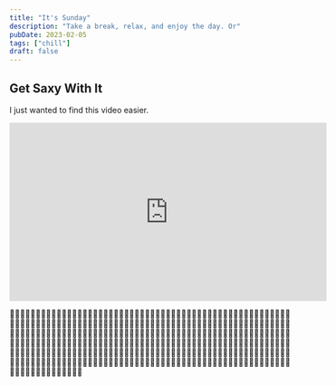 ```yaml
---
title: "It's Sunday"
description: "Take a break, relax, and enjoy the day. Or"
pubDate: 2023-02-05
tags: ["chill"]
draft: false
---
```


## Get Saxy With It

I just wanted to find this video easier.

<iframe class="m-auto" width="560" height="315" src="https://www.youtube.com/embed/G1IbRujko-A" title="YouTube video player" frameborder="0" allow="accelerometer; autoplay; clipboard-write; encrypted-media; gyroscope; picture-in-picture; web-share" allowfullscreen></iframe>

🧙‍♂️🎷🧙‍♂️🎷🧙‍♂️🎷🧙‍♂️🎷🧙‍♂️🎷🧙‍♂️🎷🧙‍♂️🎷🧙‍♂️🎷🧙‍♂️🎷🧙‍♂️🎷🧙‍♂️🎷🧙‍♂️🎷🧙‍♂️🎷🧙‍♂️🎷🧙‍♂️🎷🧙‍♂️🎷🧙‍♂️🎷🧙‍♂️🎷🧙‍♂️🎷🧙‍♂️🎷🧙‍♂️🎷🧙‍♂️🎷🧙‍♂️🎷🧙‍♂️🎷🧙‍♂️🎷🧙‍♂️🎷🧙‍♂️🎷🧙‍♂️🎷🧙‍♂️🎷🧙‍♂️🎷🧙‍♂️🎷🧙‍♂️🎷🧙‍♂️🎷🧙‍♂️🎷🧙‍♂️🎷🧙‍♂️🎷🧙‍♂️🎷🧙‍♂️🎷🧙‍♂️🎷🧙‍♂️🎷🧙‍♂️🎷🧙‍♂️🎷🧙‍♂️🎷🧙‍♂️🎷🧙‍♂️🎷🧙‍♂️🎷🧙‍♂️🎷🧙‍♂️🎷🧙‍♂️🎷🧙‍♂️🎷🧙‍♂️🎷🧙‍♂️🎷🧙‍♂️🎷🧙‍♂️🎷🧙‍♂️🎷🧙‍♂️🎷🧙‍♂️🎷🧙‍♂️🎷🧙‍♂️🎷🧙‍♂️🎷🧙‍♂️🎷🧙‍♂️🎷🧙‍♂️🎷🧙‍♂️🎷🧙‍♂️🎷🧙‍♂️🎷🧙‍♂️🎷🧙‍♂️🎷🧙‍♂️🎷🧙‍♂️🎷🧙‍♂️🎷🧙‍♂️🎷🧙‍♂️🎷🧙‍♂️🎷🧙‍♂️🎷🧙‍♂️🎷🧙‍♂️🎷🧙‍♂️🎷🧙‍♂️🎷🧙‍♂️🎷🧙‍♂️🎷🧙‍♂️🎷🧙‍♂️🎷🧙‍♂️🎷🧙‍♂️🎷🧙‍♂️🎷🧙‍♂️🎷🧙‍♂️🎷🧙‍♂️🎷🧙‍♂️🎷🧙‍♂️🎷🧙‍♂️🎷🧙‍♂️🎷🧙‍♂️🎷🧙‍♂️🎷🧙‍♂️🎷🧙‍♂️🎷🧙‍♂️🎷🧙‍♂️🎷🧙‍♂️🎷🧙‍♂️🎷🧙‍♂️🎷🧙‍♂️🎷🧙‍♂️🎷🧙‍♂️🎷🧙‍♂️🎷🧙‍♂️🎷🧙‍♂️🎷🧙‍♂️🎷🧙‍♂️🎷🧙‍♂️🎷🧙‍♂️🎷🧙‍♂️
